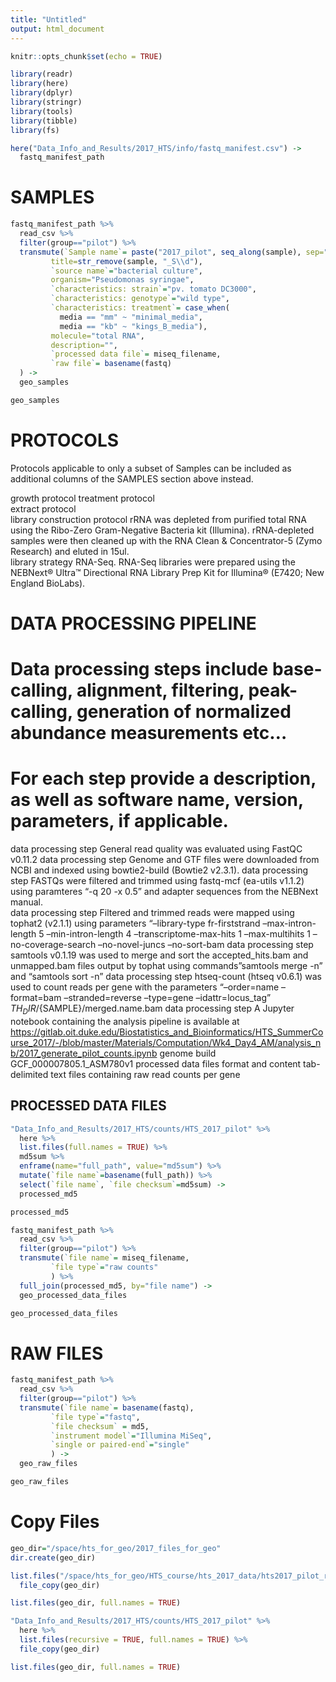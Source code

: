 ```yaml
---
title: "Untitled"
output: html_document
---
```


```r
knitr::opts_chunk$set(echo = TRUE)
```

```r
library(readr)
library(here)
library(dplyr)
library(stringr)
library(tools)
library(tibble)
library(fs)
```

```r
here("Data_Info_and_Results/2017_HTS/info/fastq_manifest.csv") ->
  fastq_manifest_path
```

# SAMPLES
```r
fastq_manifest_path %>%
  read_csv %>%
  filter(group=="pilot") %>%
  transmute(`Sample name`= paste("2017_pilot", seq_along(sample), sep="_"),
         title=str_remove(sample, "_S\\d"),
         `source name`="bacterial culture",
         organism="Pseudomonas syringae",
         `characteristics: strain`="pv. tomato DC3000",
         `characteristics: genotype`="wild type",
         `characteristics: treatment`= case_when(
           media == "mm" ~ "minimal_media",
           media == "kb" ~ "kings_B_media"),
         molecule="total RNA",
         description="",
         `processed data file`= miseq_filename,
         `raw file`= basename(fastq)
  ) ->
  geo_samples

geo_samples
```

# PROTOCOLS	

Protocols applicable to only a subset of Samples can be included as additional columns of the SAMPLES section above instead.	

growth protocol	
treatment protocol 	
extract protocol	
library construction protocol	rRNA was depleted from purified total RNA using the Ribo-Zero Gram-Negative Bacteria kit (Illumina). rRNA-depleted samples were then cleaned up with the RNA Clean & Concentrator-5 (Zymo Research) and eluted in 15ul.  
library strategy	RNA-Seq.  RNA-Seq libraries were prepared using the NEBNext® Ultra™ Directional RNA Library Prep Kit for Illumina® (E7420; New England BioLabs).

	
# DATA PROCESSING PIPELINE	
# Data processing steps include base-calling, alignment, filtering, peak-calling, generation of normalized abundance measurements etc…	
# For each step provide a description, as well as software name, version, parameters, if applicable.	
data processing step	General read quality was evaluated using FastQC v0.11.2
data processing step	Genome and GTF files were downloaded from NCBI and indexed using bowtie2-build (Bowtie2 v2.3.1).
data processing step	FASTQs were filtered and trimmed using fastq-mcf (ea-utils v1.1.2) using paramteres "-q 20 -x 0.5" and adapter sequences from the NEBNext manual.  
data processing step	Filtered and trimmed reads were mapped using tophat2 (v2.1.1) using parameters "--library-type fr-firststrand --max-intron-length 5 --min-intron-length 4 --transcriptome-max-hits 1 --max-multihits 1 --no-coverage-search --no-novel-juncs --no-sort-bam
data processing step	samtools v0.1.19 was used to merge and sort the accepted_hits.bam and unmapped.bam files output by tophat using commands "samtools merge -n" and "samtools sort -n"
data processing step	htseq-count (htseq v0.6.1) was used to count reads per gene with the parameters "--order=name --format=bam --stranded=reverse --type=gene --idattr=locus_tag" $TH_DIR/${SAMPLE}/merged.name.bam
data processing step	A Jupyter notebook containing the analysis pipeline is available at <https://gitlab.oit.duke.edu/Biostatistics_and_Bioinformatics/HTS_SummerCourse_2017/-/blob/master/Materials/Computation/Wk4_Day4_AM/analysis_nb/2017_generate_pilot_counts.ipynb>
genome build	GCF_000007805.1_ASM780v1
processed data files format and content	tab-delimited text files containing raw read counts per gene

## PROCESSED DATA FILES
```r
"Data_Info_and_Results/2017_HTS/counts/HTS_2017_pilot" %>%
  here %>%
  list.files(full.names = TRUE) %>%
  md5sum %>%
  enframe(name="full_path", value="md5sum") %>%
  mutate(`file name`=basename(full_path)) %>%
  select(`file name`, `file checksum`=md5sum) ->
  processed_md5

processed_md5
```

```r
fastq_manifest_path %>%
  read_csv %>%
  filter(group=="pilot") %>%
  transmute(`file name`= miseq_filename,
         `file type`="raw counts"
         ) %>%
  full_join(processed_md5, by="file name") ->
  geo_processed_data_files

geo_processed_data_files
```

# RAW FILES
```r
fastq_manifest_path %>%
  read_csv %>%
  filter(group=="pilot") %>%
  transmute(`file name`= basename(fastq),
         `file type`="fastq",
         `file checksum` = md5,
         `instrument model`="Illumina MiSeq",
         `single or paired-end`="single"
         ) ->
  geo_raw_files

geo_raw_files
```

# Copy Files
```r
geo_dir="/space/hts_for_geo/2017_files_for_geo"
dir.create(geo_dir)

list.files("/space/hts_for_geo/HTS_course/hts_2017_data/hts2017_pilot_rawdata/", pattern = "Pst-.*_L001_R1_001.fastq.gz", full.names = TRUE) %>%
  file_copy(geo_dir)

list.files(geo_dir, full.names = TRUE)
```

```r
"Data_Info_and_Results/2017_HTS/counts/HTS_2017_pilot" %>%
  here %>%
  list.files(recursive = TRUE, full.names = TRUE) %>%
  file_copy(geo_dir)

list.files(geo_dir, full.names = TRUE)
```
